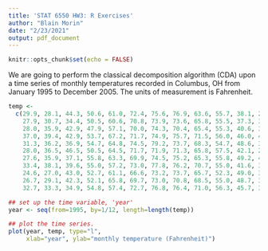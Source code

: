 ```yaml
---
title: 'STAT 6550 HW3: R Exercises'
author: "Blain Morin"
date: "2/23/2021"
output: pdf_document
---
```


```r
knitr::opts_chunk$set(echo = FALSE)
```

We are going to perform the classical decomposition algorithm (CDA) upon a time series of monthly temperatures recorded in Columbus, OH from January 1995 to December 2005. The units of measurement is Fahrenheit.

```r

temp <-
  c(29.9, 28.1, 44.3, 50.6, 61.0, 72.4, 75.6, 76.9, 63.6, 55.7, 38.1, 29.2,
    27.9, 30.7, 34.4, 50.5, 60.6, 70.8, 73.9, 73.6, 65.8, 55.5, 37.3, 37.4,
    28.0, 35.9, 42.9, 47.9, 57.1, 70.0, 74.3, 70.4, 65.4, 55.3, 40.6, 35.4,
    37.0, 39.4, 42.9, 53.7, 67.2, 71.7, 74.9, 75.7, 71.5, 56.0, 46.0, 41.5,
    31.3, 36.2, 36.9, 54.7, 64.8, 74.5, 79.2, 73.7, 68.3, 54.7, 48.6, 34.6,
    28.0, 36.5, 46.5, 50.5, 64.5, 71.7, 71.9, 71.3, 65.8, 57.5, 42.1, 24.4,
    27.6, 35.9, 37.1, 55.8, 63.3, 69.9, 74.5, 75.2, 65.3, 55.8, 49.2, 40.9,
    33.4, 38.1, 39.6, 55.0, 57.2, 73.0, 77.8, 76.2, 70.7, 55.0, 41.6, 31.8,
    24.6, 27.0, 43.0, 52.7, 61.1, 66.6, 73.2, 73.7, 65.7, 52.3, 49.0, 33.7,
    26.7, 29.1, 42.3, 52.1, 65.8, 69.7, 73.0, 70.8, 68.5, 55.0, 48.7, 32.4,
    32.7, 33.3, 34.9, 54.8, 57.4, 72.7, 76.8, 76.4, 71.0, 56.3, 45.7, 30.3)

## set up the time variable, 'year'
year <- seq(from=1995, by=1/12, length=length(temp))

## plot the time series.
plot(year, temp, type="l",
     xlab="year", ylab="monthly temperature (Fahrenheit)")

```